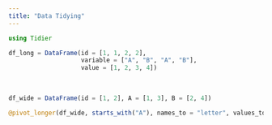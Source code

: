 ```yaml
---
title: "Data Tidying"
---
```


```julia
using Tidier

df_long = DataFrame(id = [1, 1, 2, 2],
                    variable = ["A", "B", "A", "B"],
                    value = [1, 2, 3, 4])
                    
                    
                    
df_wide = DataFrame(id = [1, 2], A = [1, 3], B = [2, 4])

@pivot_longer(df_wide, starts_with("A"), names_to = "letter", values_to = "number")
```

